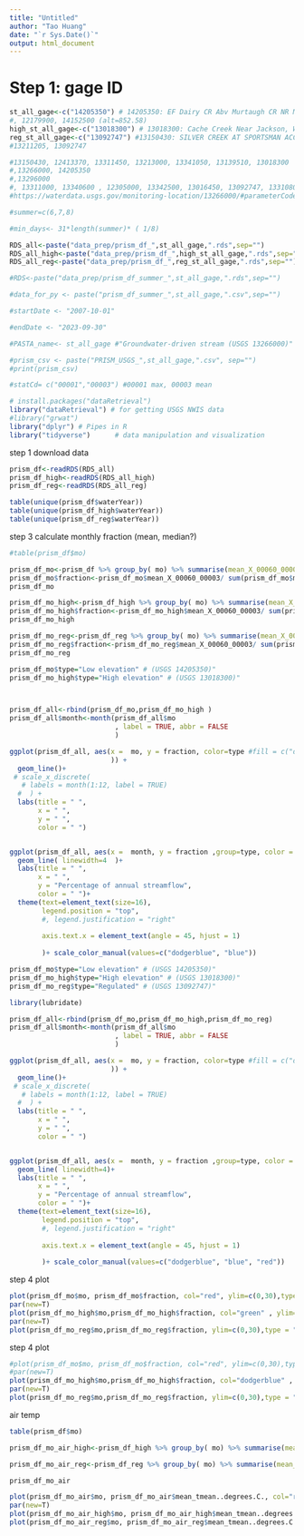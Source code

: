 ```yaml
---
title: "Untitled"
author: "Tao Huang"
date: "`r Sys.Date()`"
output: html_document
---
```


# Step 1: gage ID
```r
st_all_gage<-c("14205350") # 14205350: EF Dairy CR Abv Murtaugh CR NR Meacham Corner, OR - 14205350
#, 12179900, 14152500 (alt=852.58)
high_st_all_gage<-c("13018300") # 13018300: Cache Creek Near Jackson, WY - 13018300
reg_st_all_gage<-c("13092747") #13150430: SILVER CREEK AT SPORTSMAN ACCESS NR PICABO ID 
#13211205, 13092747

#13150430, 12413370, 13311450, 13213000, 13341050, 13139510, 13018300
#,13266000, 14205350
#,13296000
#, 13311000, 13340600 , 12305000, 13342500, 13016450, 13092747, 13310800, 13192200,13317660, 12322000, 13341000 (no Q)
#https://waterdata.usgs.gov/monitoring-location/13266000/#parameterCode=00065&period=P7D&showMedian=false

#summer=c(6,7,8)

#min_days<- 31*length(summer)* ( 1/8)

RDS_all<-paste("data_prep/prism_df_",st_all_gage,".rds",sep="")
RDS_all_high<-paste("data_prep/prism_df_",high_st_all_gage,".rds",sep="")
RDS_all_reg<-paste("data_prep/prism_df_",reg_st_all_gage,".rds",sep="")

#RDS<-paste("data_prep/prism_df_summer_",st_all_gage,".rds",sep="")

#data_for_py <- paste("prism_df_summer_",st_all_gage,".csv",sep="")

#startDate <- "2007-10-01"

#endDate <- "2023-09-30"

#PASTA_name<- st_all_gage #"Groundwater-driven stream (USGS 13266000)"

#prism_csv <- paste("PRISM_USGS_",st_all_gage,".csv", sep="")
#print(prism_csv)

#statCd= c("00001","00003") #00001 max, 00003 mean

```

```r
# install.packages("dataRetrieval")
library("dataRetrieval") # for getting USGS NWIS data
#library("grwat")
library("dplyr") # Pipes in R
library("tidyverse")      # data manipulation and visualization
```

step 1 download data
```r
prism_df<-readRDS(RDS_all)
prism_df_high<-readRDS(RDS_all_high)
prism_df_reg<-readRDS(RDS_all_reg)

table(unique(prism_df$waterYear))
table(unique(prism_df_high$waterYear))
table(unique(prism_df_reg$waterYear))
```

step 3 calculate monthly fraction (mean, median?)
```r
#table(prism_df$mo)

prism_df_mo<-prism_df %>% group_by( mo) %>% summarise(mean_X_00060_00003 = median( X_00060_00003))
prism_df_mo$fraction<-prism_df_mo$mean_X_00060_00003/ sum(prism_df_mo$mean_X_00060_00003)*100
prism_df_mo

prism_df_mo_high<-prism_df_high %>% group_by( mo) %>% summarise(mean_X_00060_00003 = median( X_00060_00003))
prism_df_mo_high$fraction<-prism_df_mo_high$mean_X_00060_00003/ sum(prism_df_mo_high$mean_X_00060_00003)*100
prism_df_mo_high

prism_df_mo_reg<-prism_df_reg %>% group_by( mo) %>% summarise(mean_X_00060_00003 = median( X_00060_00003))
prism_df_mo_reg$fraction<-prism_df_mo_reg$mean_X_00060_00003/ sum(prism_df_mo_reg$mean_X_00060_00003)*100
prism_df_mo_reg
```


```r
prism_df_mo$type="Low elevation" # (USGS 14205350)"
prism_df_mo_high$type="High elevation" # (USGS 13018300)"



prism_df_all<-rbind(prism_df_mo,prism_df_mo_high )
prism_df_all$month<-month(prism_df_all$mo 
                          , label = TRUE, abbr = FALSE 
                          )

ggplot(prism_df_all, aes(x =  mo, y = fraction, color=type #fill = c("dodgerblue", "blue", "red")  
                         )) +
  geom_line()+
 # scale_x_discrete(
   # labels = month(1:12, label = TRUE) 
  #  ) +
  labs(title = " ",
       x = " ",
       y = " ",
       color = " ")


ggplot(prism_df_all, aes(x =  month, y = fraction ,group=type, color = type)) +
  geom_line( linewidth=4  )+
  labs(title = " ",
       x = " ",
       y = "Percentage of annual streamflow",
       color = " ")+
  theme(text=element_text(size=16),
        legend.position = "top",
        #, legend.justification = "right"
      
        axis.text.x = element_text(angle = 45, hjust = 1)
         
        )+ scale_color_manual(values=c("dodgerblue", "blue"))


```


```r
prism_df_mo$type="Low elevation" # (USGS 14205350)"
prism_df_mo_high$type="High elevation" # (USGS 13018300)"
prism_df_mo_reg$type="Regulated" # (USGS 13092747)"

library(lubridate)

prism_df_all<-rbind(prism_df_mo,prism_df_mo_high,prism_df_mo_reg)
prism_df_all$month<-month(prism_df_all$mo 
                          , label = TRUE, abbr = FALSE 
                          )

ggplot(prism_df_all, aes(x =  mo, y = fraction, color=type #fill = c("dodgerblue", "blue", "red")  
                         )) +
  geom_line()+
 # scale_x_discrete(
   # labels = month(1:12, label = TRUE) 
  #  ) +
  labs(title = " ",
       x = " ",
       y = " ",
       color = " ")


ggplot(prism_df_all, aes(x =  month, y = fraction ,group=type, color = type)) +
  geom_line( linewidth=4)+
  labs(title = " ",
       x = " ",
       y = "Percentage of annual streamflow",
       color = " ")+
  theme(text=element_text(size=16),
        legend.position = "top",
        #, legend.justification = "right"
      
        axis.text.x = element_text(angle = 45, hjust = 1)
         
        )+ scale_color_manual(values=c("dodgerblue", "blue", "red"))


```


step 4 plot
```r
plot(prism_df_mo$mo, prism_df_mo$fraction, col="red", ylim=c(0,30),type = "l")
par(new=T)
plot(prism_df_mo_high$mo,prism_df_mo_high$fraction, col="green" , ylim=c(0,30),type = "l")
par(new=T)
plot(prism_df_mo_reg$mo,prism_df_mo_reg$fraction, ylim=c(0,30),type = "l")
```

step 4 plot
```r
#plot(prism_df_mo$mo, prism_df_mo$fraction, col="red", ylim=c(0,30),type = "l")
#par(new=T)
plot(prism_df_mo_high$mo,prism_df_mo_high$fraction, col="dodgerblue" , ylim=c(0,30),type = "l",xlab = "Month",ylab="Fraction of annual streamflow")
par(new=T)
plot(prism_df_mo_reg$mo,prism_df_mo_reg$fraction, ylim=c(0,30),type = "l",xlab = " " ,ylab="")
```

air temp
```r
table(prism_df$mo)

prism_df_mo_air_high<-prism_df_high %>% group_by( mo) %>% summarise(mean_tmean..degrees.C. = mean(tmean..degrees.C.  ))

prism_df_mo_air_reg<-prism_df_reg %>% group_by( mo) %>% summarise(mean_tmean..degrees.C. = mean(tmean..degrees.C.  ))

prism_df_mo_air
```

```r
plot(prism_df_mo_air$mo, prism_df_mo_air$mean_tmean..degrees.C., col="red", ylim=c(-10,25),type = "l")
par(new=T)
plot(prism_df_mo_air_high$mo, prism_df_mo_air_high$mean_tmean..degrees.C., col="green" , ylim=c(-10,25),type = "l")
plot(prism_df_mo_air_reg$mo, prism_df_mo_air_reg$mean_tmean..degrees.C.)
```

```r

```

